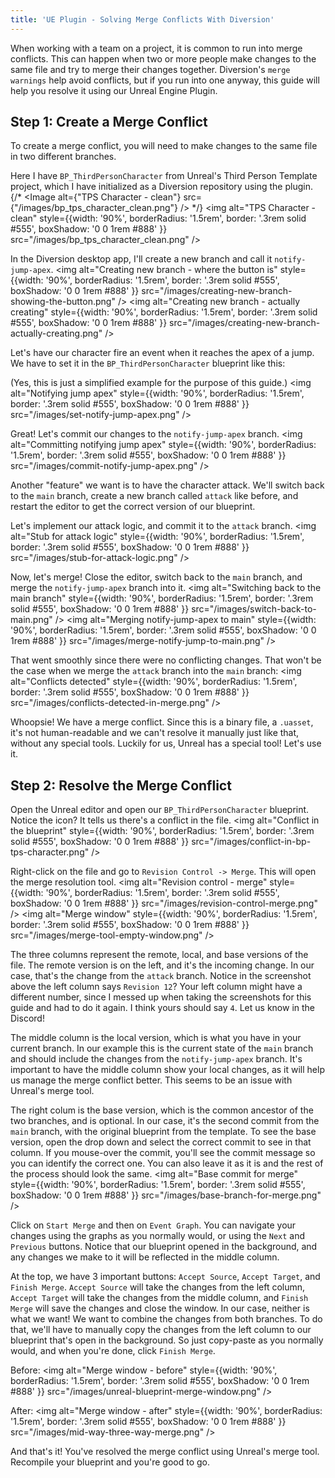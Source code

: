 ---
title: 'UE Plugin - Solving Merge Conflicts With Diversion'
---


When working with a team on a project, it is common to run into merge conflicts. This can happen when two or more people make changes to the same file and try to merge their changes together.
Diversion's `merge warnings` help avoid conflicts, but if you run into one anyway, this guide will help you resolve it using our Unreal Engine Plugin.

## Step 1: Create a Merge Conflict

To create a merge conflict, you will need to make changes to the same file in two different branches.

Here I have `BP_ThirdPersonCharacter` from Unreal's Third Person Template project, which I have initialized as a Diversion repository using the plugin.
{/* <Image alt={"TPS Character - clean"} src={"/images/bp_tps_character_clean.png"} /> */}
<img alt="TPS Character - clean" style={{width: '90%', borderRadius: '1.5rem', border: '.3rem solid #555', boxShadow: '0 0 1rem #888' }} src="/images/bp_tps_character_clean.png" />

In the Diversion desktop app, I'll create a new branch and call it `notify-jump-apex`.
<img alt="Creating new branch - where the button is" style={{width: '90%', borderRadius: '1.5rem', border: '.3rem solid #555', boxShadow: '0 0 1rem #888' }} src="/images/creating-new-branch-showing-the-button.png" />
<img alt="Creating new branch - actually creating" style={{width: '90%', borderRadius: '1.5rem', border: '.3rem solid #555', boxShadow: '0 0 1rem #888' }} src="/images/creating-new-branch-actually-creating.png" />

Let's have our character fire an event when it reaches the apex of a jump. We have to set it in the `BP_ThirdPersonCharacter` blueprint like this:

(Yes, this is just a simplified example for the purpose of this guide.)
<img alt="Notifying jump apex" style={{width: '90%', borderRadius: '1.5rem', border: '.3rem solid #555', boxShadow: '0 0 1rem #888' }} src="/images/set-notify-jump-apex.png" />

Great! Let's commit our changes to the `notify-jump-apex` branch.
<img alt="Committing notifying jump apex" style={{width: '90%', borderRadius: '1.5rem', border: '.3rem solid #555', boxShadow: '0 0 1rem #888' }} src="/images/commit-notify-jump-apex.png" />

Another "feature" we want is to have the character attack. We'll switch back to the `main` branch, create a new branch called `attack` like before, and restart the editor to get the correct version of our blueprint.

Let's implement our attack logic, and commit it to the `attack` branch.
<img alt="Stub for attack logic" style={{width: '90%', borderRadius: '1.5rem', border: '.3rem solid #555', boxShadow: '0 0 1rem #888' }} src="/images/stub-for-attack-logic.png" />

Now, let's merge! Close the editor, switch back to the `main` branch, and merge the `notify-jump-apex` branch into it.
<img alt="Switching back to the main branch" style={{width: '90%', borderRadius: '1.5rem', border: '.3rem solid #555', boxShadow: '0 0 1rem #888' }} src="/images/switch-back-to-main.png" />
<img alt="Merging notify-jump-apex to main" style={{width: '90%', borderRadius: '1.5rem', border: '.3rem solid #555', boxShadow: '0 0 1rem #888' }} src="/images/merge-notify-jump-to-main.png" />

That went smoothly since there were no conflicting changes. That won't be the case when we merge the `attack` branch into the `main` branch:
<img alt="Conflicts detected" style={{width: '90%', borderRadius: '1.5rem', border: '.3rem solid #555', boxShadow: '0 0 1rem #888' }} src="/images/conflicts-detected-in-merge.png" />

Whoopsie! We have a merge conflict. Since this is a binary file, a `.uasset`, it's not human-readable and we can't resolve it manually just like that, without any special tools. Luckily for us, Unreal has a special tool! Let's use it.

## Step 2: Resolve the Merge Conflict

Open the Unreal editor and open our `BP_ThirdPersonCharacter` blueprint. Notice the icon? It tells us there's a conflict in the file.
<img alt="Conflict in the blueprint" style={{width: '90%', borderRadius: '1.5rem', border: '.3rem solid #555', boxShadow: '0 0 1rem #888' }} src="/images/conflict-in-bp-tps-character.png" />

Right-click on the file and go to `Revision Control -> Merge`. This will open the merge resolution tool. 
<img alt="Revision control - merge" style={{width: '90%', borderRadius: '1.5rem', border: '.3rem solid #555', boxShadow: '0 0 1rem #888' }} src="/images/revision-control-merge.png" />
<img alt="Merge window" style={{width: '90%', borderRadius: '1.5rem', border: '.3rem solid #555', boxShadow: '0 0 1rem #888' }} src="/images/merge-tool-empty-window.png" />

The three columns represent the remote, local, and base versions of the file. The remote version is on the left, and it's the incoming change.
In our case, that's the change from the `attack` branch. Notice in the screenshot above the left column says `Revision 12`?
Your left column might have a different number, since I messed up when taking the screenshots for this guide and had to do it again. I think yours should say `4`. Let us know in the Discord!

The middle column is the local version, which is what you have in your current branch. In our example this is the current state of the `main` branch and should include the changes from the `notify-jump-apex` branch.
It's important to have the middle column show your local changes, as it will help us manage the merge conflict better. This seems to be an issue with Unreal's merge tool.

The right colum is the base version, which is the common ancestor of the two branches, and is optional. In our case, it's the second commit from the `main` branch, with the original blueprint from the template.
To see the base version, open the drop down and select the correct commit to see in that column. If you mouse-over the commit, you'll see the commit message so you can identify the correct one. You can also leave it as it is and the rest of the process should look the same.
<img alt="Base commit for merge" style={{width: '90%', borderRadius: '1.5rem', border: '.3rem solid #555', boxShadow: '0 0 1rem #888' }} src="/images/base-branch-for-merge.png" />

Click on `Start Merge` and then on `Event Graph`. You can navigate your changes using the graphs as you normally would, or using the `Next` and `Previous` buttons.
Notice that our blueprint opened in the background, and any changes we make to it will be reflected in the middle column.

At the top, we have 3 important buttons: `Accept Source`, `Accept Target`, and `Finish Merge`. `Accept Source` will take the changes from the left column, `Accept Target` will take the changes from the middle column, and `Finish Merge` will save the changes and close the window.
In our case, neither is what we want! We want to combine the changes from both branches. To do that, we'll have to manually copy the changes from the left column to our blueprint that's open in the background.
So just copy-paste as you normally would, and when you're done, click `Finish Merge`.

Before:
<img alt="Merge window - before" style={{width: '90%', borderRadius: '1.5rem', border: '.3rem solid #555', boxShadow: '0 0 1rem #888' }} src="/images/unreal-blueprint-merge-window.png" />

After:
<img alt="Merge window - after" style={{width: '90%', borderRadius: '1.5rem', border: '.3rem solid #555', boxShadow: '0 0 1rem #888' }} src="/images/mid-way-three-way-merge.png" />

And that's it! You've resolved the merge conflict using Unreal's merge tool. Recompile your blueprint and you're good to go.